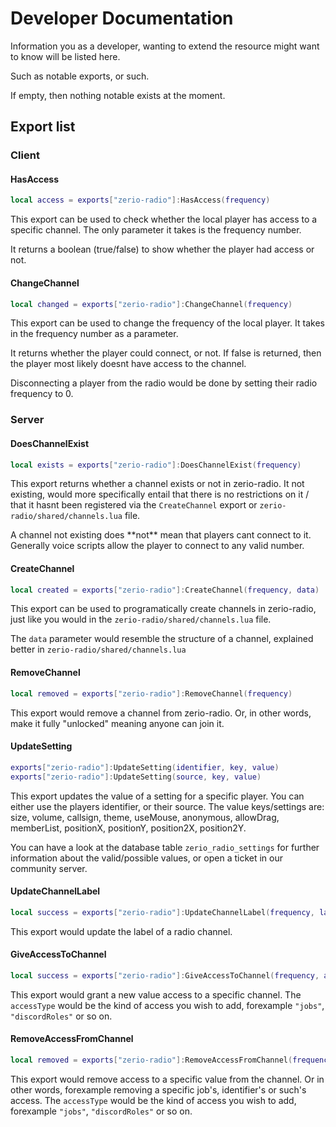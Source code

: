 
# Developer Documentation

Information you as a developer, wanting to extend the resource might want to know will be listed here.

Such as notable exports, or such.

If empty, then nothing notable exists at the moment.

## Export list

### Client

#### HasAccess

```lua
local access = exports["zerio-radio"]:HasAccess(frequency)
```

This export can be used to check whether the local player has access to a specific channel. The only parameter it takes is the frequency number.

It returns a boolean (true/false) to show whether the player had access or not.

#### ChangeChannel

```lua
local changed = exports["zerio-radio"]:ChangeChannel(frequency)
```

This export can be used to change the frequency of the local player. It takes in the frequency number as a parameter.

It returns whether the player could connect, or not. If false is returned, then the player most likely doesnt have access to the channel.

<Callout type="info">
  Disconnecting a player from the radio would be done by setting their radio
  frequency to 0.
</Callout>

### Server

#### DoesChannelExist

```lua
local exists = exports["zerio-radio"]:DoesChannelExist(frequency)
```

This export returns whether a channel exists or not in zerio-radio. It not existing, would more specifically entail that there is no restrictions on it / that it hasnt been registered via the `CreateChannel` export or `zerio-radio/shared/channels.lua` file.

<Callout>
  A channel not existing does **not** mean that players cant connect to it.
  Generally voice scripts allow the player to connect to any valid number.
</Callout>

#### CreateChannel

```lua
local created = exports["zerio-radio"]:CreateChannel(frequency, data)
```

This export can be used to programatically create channels in zerio-radio, just like you would in the `zerio-radio/shared/channels.lua` file.

The `data` parameter would resemble the structure of a channel, explained better in `zerio-radio/shared/channels.lua`

#### RemoveChannel

```lua
local removed = exports["zerio-radio"]:RemoveChannel(frequency)
```

This export would remove a channel from zerio-radio. Or, in other words, make it fully "unlocked" meaning anyone can join it.

#### UpdateSetting

```lua
exports["zerio-radio"]:UpdateSetting(identifier, key, value)
exports["zerio-radio"]:UpdateSetting(source, key, value)
```

This export updates the value of a setting for a specific player. You can either use the players identifier, or their source.
The value keys/settings are: size, volume, callsign, theme, useMouse, anonymous, allowDrag, memberList, positionX, positionY, position2X, position2Y.

You can have a look at the database table `zerio_radio_settings` for further information about the valid/possible values, or open a ticket in our community server.

#### UpdateChannelLabel

```lua
local success = exports["zerio-radio"]:UpdateChannelLabel(frequency, label)
```

This export would update the label of a radio channel.

#### GiveAccessToChannel

```lua
local success = exports["zerio-radio"]:GiveAccessToChannel(frequency, accessType, value)
```

This export would grant a new value access to a specific channel.
The `accessType` would be the kind of access you wish to add, forexample `"jobs"`, `"discordRoles"` or so on.

#### RemoveAccessFromChannel

```lua
local removed = exports["zerio-radio"]:RemoveAccessFromChannel(frequency, accessType, value)
```

This export would remove access to a specific value from the channel. Or in other words, forexample removing a specific job's, identifier's or such's access.
The `accessType` would be the kind of access you wish to add, forexample `"jobs"`, `"discordRoles"` or so on.
